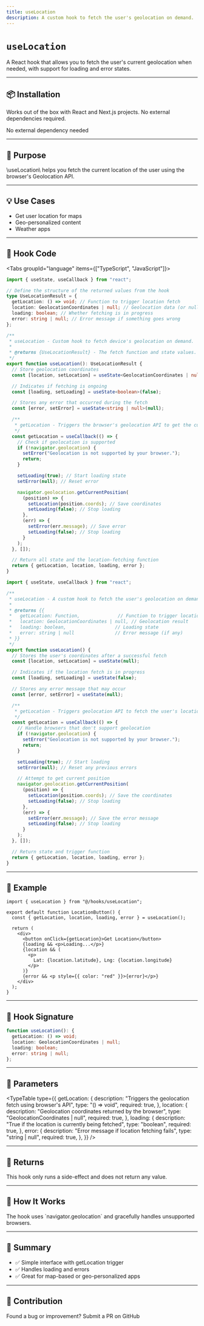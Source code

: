 ```yaml
---
title: useLocation
description: A custom hook to fetch the user's geolocation on demand.
---
```


# `useLocation`

A React hook that allows you to fetch the user's current geolocation when needed, with support for loading and error states.

---

## 📦 Installation

Works out of the box with React and Next.js projects. No external dependencies required.

<Callout>No external dependency needed</Callout>

---

## 🧠 Purpose

\useLocation\ helps you fetch the current location of the user using the browser's Geolocation API.

---

## 💡 Use Cases

- Get user location for maps
- Geo-personalized content
- Weather apps

---

## 📁 Hook Code

<Tabs groupId="language" items={["TypeScript", "JavaScript"]}>
  <Tab value="TypeScript">

```ts title="useLocation.ts"
import { useState, useCallback } from "react";

// Define the structure of the returned values from the hook
type UseLocationResult = {
  getLocation: () => void; // Function to trigger location fetch
  location: GeolocationCoordinates | null; // Geolocation data (or null)
  loading: boolean; // Whether fetching is in progress
  error: string | null; // Error message if something goes wrong
};

/**
 * useLocation - Custom hook to fetch device's geolocation on demand.
 *
 * @returns {UseLocationResult} - The fetch function and state values.
 */
export function useLocation(): UseLocationResult {
  // Store geolocation coordinates
  const [location, setLocation] = useState<GeolocationCoordinates | null>(null);

  // Indicates if fetching is ongoing
  const [loading, setLoading] = useState<boolean>(false);

  // Stores any error that occurred during the fetch
  const [error, setError] = useState<string | null>(null);

  /**
   * getLocation - Triggers the browser's geolocation API to get the current position.
   */
  const getLocation = useCallback(() => {
    // Check if geolocation is supported
    if (!navigator.geolocation) {
      setError("Geolocation is not supported by your browser.");
      return;
    }

    setLoading(true); // Start loading state
    setError(null); // Reset error

    navigator.geolocation.getCurrentPosition(
      (position) => {
        setLocation(position.coords); // Save coordinates
        setLoading(false); // Stop loading
      },
      (err) => {
        setError(err.message); // Save error
        setLoading(false); // Stop loading
      }
    );
  }, []);

  // Return all state and the location-fetching function
  return { getLocation, location, loading, error };
}
```

  </Tab>
  <Tab value="JavaScript">

```js title="useLocation.js"
import { useState, useCallback } from "react";

/**
 * useLocation - A custom hook to fetch the user's geolocation on demand.
 *
 * @returns {{
 *   getLocation: Function,              // Function to trigger location fetch
 *   location: GeolocationCoordinates | null, // Geolocation result
 *   loading: boolean,                  // Loading state
 *   error: string | null               // Error message (if any)
 * }}
 */
export function useLocation() {
  // Stores the user's coordinates after a successful fetch
  const [location, setLocation] = useState(null);

  // Indicates if the location fetch is in progress
  const [loading, setLoading] = useState(false);

  // Stores any error message that may occur
  const [error, setError] = useState(null);

  /**
   * getLocation - Triggers geolocation API to fetch the user's location.
   */
  const getLocation = useCallback(() => {
    // Handle browsers that don't support geolocation
    if (!navigator.geolocation) {
      setError("Geolocation is not supported by your browser.");
      return;
    }

    setLoading(true); // Start loading
    setError(null); // Reset any previous errors

    // Attempt to get current position
    navigator.geolocation.getCurrentPosition(
      (position) => {
        setLocation(position.coords); // Save the coordinates
        setLoading(false); // Stop loading
      },
      (err) => {
        setError(err.message); // Save the error message
        setLoading(false); // Stop loading
      }
    );
  }, []);

  // Return state and trigger function
  return { getLocation, location, loading, error };
}
```

  </Tab>
</Tabs>

---

## 🧪 Example

```tsx
import { useLocation } from "@/hooks/useLocation";

export default function LocationButton() {
  const { getLocation, location, loading, error } = useLocation();

  return (
    <div>
      <button onClick={getLocation}>Get Location</button>
      {loading && <p>Loading...</p>}
      {location && (
        <p>
          Lat: {location.latitude}, Lng: {location.longitude}
        </p>
      )}
      {error && <p style={{ color: "red" }}>{error}</p>}
    </div>
  );
}
```

---

## 🧩 Hook Signature

```ts
function useLocation(): {
  getLocation: () => void;
  location: GeolocationCoordinates | null;
  loading: boolean;
  error: string | null;
};
```

---

## 📝 Parameters

<TypeTable
  type={{
    getLocation: {
      description: "Triggers the geolocation fetch using browser's API",
      type: "() => void",
      required: true,
    },
    location: {
      description: "Geolocation coordinates returned by the browser",
      type: "GeolocationCoordinates | null",
      required: true,
    },
    loading: {
      description: "True if the location is currently being fetched",
      type: "boolean",
      required: true,
    },
    error: {
      description: "Error message if location fetching fails",
      type: "string | null",
      required: true,
    },
  }}
/>

---

## 🎯 Returns

<Callout type="info" title="No Return Value">
  This hook only runs a side-effect and does not return any value.
</Callout>

---

## 🧯 How It Works

<Callout type="info" title="Geolocation Support">
  The hook uses `navigator.geolocation` and gracefully handles unsupported
  browsers.
</Callout>

---

## 🏁 Summary

- ✅ Simple interface with getLocation trigger
- ✅ Handles loading and errors
- ✅ Great for map-based or geo-personalized apps

---

## 🙋 Contribution

Found a bug or improvement? <EnvURL env="NEXT_PUBLIC_GITHUB_REPO" base="https://github.com" path="pulls" link>Submit a PR on GitHub</EnvURL>
